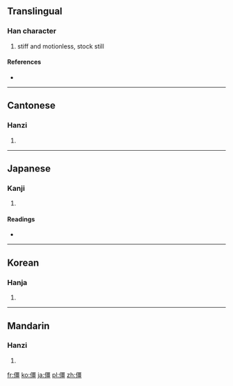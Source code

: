 ==Translingual==

===Han character===
{{Han char|rn=9|rad=人|as=13|sn=15|four=2121<sub>6</sub>|canj=人一田一 (OMWM)}}

# stiff and motionless, stock still

====References====
* {{Han ref|kx=0118.060|dkj=01158|dj=0250.170|hdz=10224.030|uh=50F5|ud=20725|bh=BBF8|bd=48120}}

----

==Cantonese==

===Hanzi===
{{yue-hanzi|jyut=|y=geung1}}

# {{defn|Cantonese|sort=人13}}

----

==Japanese==

===Kanji===
{{ja-kanji|grade=|rs=人13}}

# {{defn|Japanese|sort=人13}}

====Readings====
* {{ja-readings|on=[[きょう]] (kyō)|kun=[[たおれる]] (taoreru)}}

----

==Korean==

===Hanja===
{{ko-hanja|hangeul=강|rv=gang|mr=kang}}

# {{defn|Korean|sort=人13}}

----

==Mandarin==

===Hanzi===
{{cmn-hanzi|pin=[[jiāng]] ([[jiang1]])|wg=chiang<sup>1</sup>}}

# {{defn|Mandarin|sort=人13}}

[[fr:僵]]
[[ko:僵]]
[[ja:僵]]
[[pl:僵]]
[[zh:僵]]